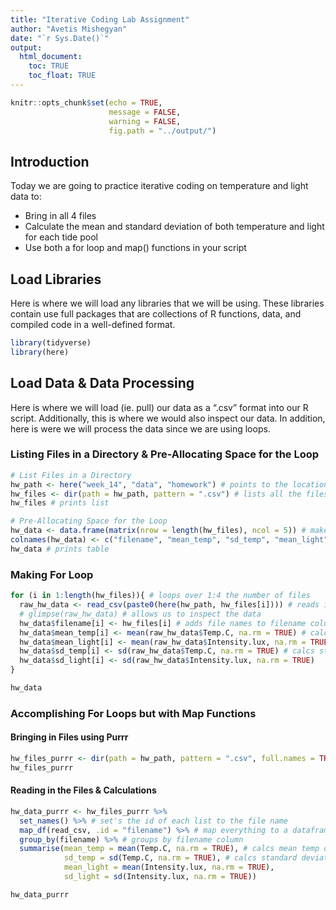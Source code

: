 ```yaml
---
title: "Iterative Coding Lab Assignment"
author: "Avetis Mishegyan"
date: "`r Sys.Date()`"
output:
  html_document:
    toc: TRUE
    toc_float: TRUE
---
```


```r
knitr::opts_chunk$set(echo = TRUE,
                      message = FALSE,
                      warning = FALSE,
                      fig.path = "../output/")
```

## Introduction

Today we are going to practice iterative coding on temperature and light data to:

* Bring in all 4 files
* Calculate the mean and standard deviation of both temperature and light for each tide pool
* Use both a for loop and map() functions in your script

## Load Libraries

Here is where we will load any libraries that we will be using. These libraries contain use full packages that are collections of R functions, data, and compiled code in a well-defined format.

```r
library(tidyverse)
library(here)
```

## Load Data & Data Processing

Here is where we will load (ie. pull) our data as a ".csv" format into our R script. Additionally, this is where we would also inspect our data. In addition, here is were we will process the data since we are using loops.

### Listing Files in a Directory & Pre-Allocating Space for the Loop

```r
# List Files in a Directory
hw_path <- here("week_14", "data", "homework") # points to the location on the computer of the folder
hw_files <- dir(path = hw_path, pattern = ".csv") # lists all the files in that path with a specific pattern (ie. ending in .csv)
hw_files # prints list

# Pre-Allocating Space for the Loop
hw_data <- data.frame(matrix(nrow = length(hw_files), ncol = 5)) # makes an empty dataframe that has one row for each file and 3 columns
colnames(hw_data) <- c("filename", "mean_temp", "sd_temp", "mean_light", "sd_light") # names dataframe columns
hw_data # prints table
```

### Making For Loop

```r
for (i in 1:length(hw_files)){ # loops over 1:4 the number of files
  raw_hw_data <- read_csv(paste0(here(hw_path, hw_files[i]))) # reads in data
  # glimpse(raw_hw_data) # allows us to inspect the data
  hw_data$filename[i] <- hw_files[i] # adds file names to filename column
  hw_data$mean_temp[i] <- mean(raw_hw_data$Temp.C, na.rm = TRUE) # calcs mean temp of each file
  hw_data$mean_light[i] <- mean(raw_hw_data$Intensity.lux, na.rm = TRUE)
  hw_data$sd_temp[i] <- sd(raw_hw_data$Temp.C, na.rm = TRUE) # calcs standard deviation temp of each file
  hw_data$sd_light[i] <- sd(raw_hw_data$Intensity.lux, na.rm = TRUE)
}

hw_data
```

### Accomplishing For Loops but with Map Functions

#### Bringing in Files using Purrr
```r
hw_files_purrr <- dir(path = hw_path, pattern = ".csv", full.names = TRUE) # save the entire path name
hw_files_purrr
```

#### Reading in the Files & Calculations

```r
hw_data_purrr <- hw_files_purrr %>% 
  set_names() %>% # set's the id of each list to the file name
  map_df(read_csv, .id = "filename") %>% # map everything to a dataframe and put the id in a column called filename
  group_by(filename) %>% # groups by filename column
  summarise(mean_temp = mean(Temp.C, na.rm = TRUE), # calcs mean temp of each file
            sd_temp = sd(Temp.C, na.rm = TRUE), # calcs standard deviation temp of each file
            mean_light = mean(Intensity.lux, na.rm = TRUE),
            sd_light = sd(Intensity.lux, na.rm = TRUE))

hw_data_purrr
```

